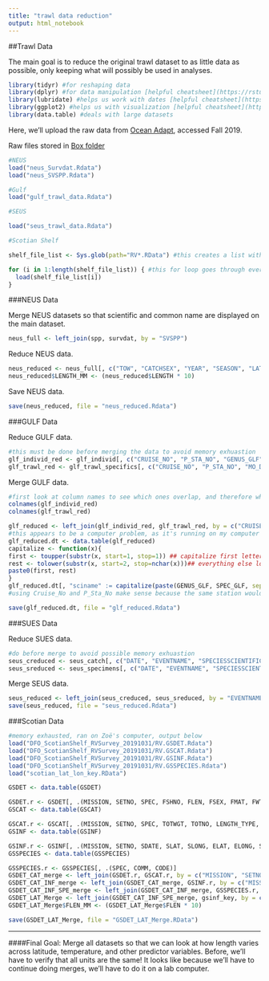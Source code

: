 ```yaml
---
title: "trawl data reduction"
output: html_notebook
---
```

##Trawl Data

The main goal is to reduce the original trawl dataset to as little data as possible, only keeping what will possibly be used in analyses. 

```r
library(tidyr) #for reshaping data
library(dplyr) #for data manipulation [helpful cheatsheet](https://rstudio.com/wp-content/uploads/2015/02/data-wrangling-cheatsheet.pdf)
library(lubridate) #helps us work with dates [helpful cheatsheet](https://rawgit.com/rstudio/cheatsheets/master/lubridate.pdf)
library(ggplot2) #helps us with visualization [helpful cheatsheet](https://www.rstudio.com/wp-content/uploads/2015/03/ggplot2-cheatsheet.pdf)
library(data.table) #deals with large datasets
```

Here, we'll upload the raw data from [Ocean Adapt](https://github.com/pinskylab/OceanAdapt), accessed Fall 2019. 

Raw files stored in [Box folder](https://rutgers.app.box.com/folder/90175159431)
```r
#NEUS
load("neus_Survdat.Rdata")
load("neus_SVSPP.Rdata")

#Gulf
load("gulf_trawl_data.Rdata")

#SEUS

load("seus_trawl_data.Rdata")

#Scotian Shelf

shelf_file_list <- Sys.glob(path="RV*.RData") #this creates a list with the name of all the Scotian Shelf Files, which all conveniently start with RV and end with .Rdata. the * says "with anything in between"

for (i in 1:length(shelf_file_list)) { #this for loop goes through every character string in the list and loads them into your environment from the repository folder
  load(shelf_file_list[i])
}

```


###NEUS Data

Merge NEUS datasets so that scientific and common name are displayed on the main dataset.
```r
neus_full <- left_join(spp, survdat, by = "SVSPP")
```

Reduce NEUS data.
```r
neus_reduced <- neus_full[, c("TOW", "CATCHSEX", "YEAR", "SEASON", "LAT", "LON", "EST_TOWDATE", "DEPTH", "SURFTEMP", "BOTTEMP", "ABUNDANCE", "BIOMASS", "LENGTH", "NUMLEN", "SCINAME", "COMNAME")]
neus_reduced$LENGTH_MM <- (neus_reduced$LENGTH * 10)
```

Save NEUS data.
```r
save(neus_reduced, file = "neus_reduced.Rdata")
```


###GULF Data

Reduce GULF data.
```r
#this must be done before merging the data to avoid memory exhuastion
glf_individ_red <- glf_individ[, c("CRUISE_NO", "P_STA_NO", "GENUS_GLF", "SPEC_GLF", "MEASCD_GLF", "LEN_GLF", "SEX_GLF", "MAT_GLF")]
glf_trawl_red <- glf_trawl_specifics[, c("CRUISE_NO", "P_STA_NO", "MO_DAY_YR", "TEMP_SSURF", "TEMP_BOT", "TOW_NO", "DECSLAT", "DECSLON", "DECELAT", "DECELON")]
```

Merge GULF data.
```r
#first look at column names to see which ones overlap, and therefore which we can use to connect the two datasets
colnames(glf_individ_red)
colnames(glf_trawl_red)

glf_reduced <- left_join(glf_individ_red, glf_trawl_red, by = c("CRUISE_NO", "P_STA_NO")) #vector memory exhausted
#this appears to be a computer problem, as it's running on my computer
glf_reduced.dt <- data.table(glf_reduced)
capitalize <- function(x){
first <- toupper(substr(x, start=1, stop=1)) ## capitalize first letter
rest <- tolower(substr(x, start=2, stop=nchar(x)))## everything else lowercase
paste0(first, rest)
}
glf_reduced.dt[, "sciname" := capitalize(paste(GENUS_GLF, SPEC_GLF, sep = " "))]
#using Cruise_No and P_Sta_No make sense because the same station would never be visited more than once during a cruise

save(glf_reduced.dt, file = "glf_reduced.Rdata")

```

###SUES Data

Reduce SUES data.
```r
#do before merge to avoid possible memory exhuastion
seus_creduced <- seus_catch[, c("DATE", "EVENTNAME", "SPECIESSCIENTIFICNAME", "SPECIESCOMMONNAME", "NUMBERTOTAL", "SPECIESTOTALWEIGHT", "ORGWTUNITS", "CATCHWEIGHT", "TEMPSURFACE", "TEMPBOTTOM", "LATITUDESTART", "LATITUDEEND", "LONGITUDESTART", "LONGITUDEEND")]
seus_sreduced <- seus_specimens[, c("DATE", "EVENTNAME", "SPECIESSCIENTIFICNAME", "SPECIESCOMMONNAME", "SPECIMENNUMBER", "LEN1", "LEN1_TYPE", "LEN2", "LEN2_TYPE", "ORGLENUNITS", "WEIGHT", "ORGWTUNITS", "SEXDESCRIPTION", "TEMPSURFACE", "TEMPBOTTOM", "SPECIESTOTALWEIGHT", "LATITUDESTART", "LATITUDEEND")]
```

Merge SEUS data.
```r
seus_reduced <- left_join(seus_creduced, seus_sreduced, by = "EVENTNAME")
save(seus_reduced, file = "seus_reduced.Rdata")
```

###Scotian Data

```r
#memory exhausted, ran on Zoë's computer, output below
load("DFO_ScotianShelf_RVSurvey_20191031/RV.GSDET.Rdata")
load("DFO_ScotianShelf_RVSurvey_20191031/RV.GSCAT.Rdata")
load("DFO_ScotianShelf_RVSurvey_20191031/RV.GSINF.Rdata")
load("DFO_ScotianShelf_RVSurvey_20191031/RV.GSSPECIES.Rdata")
load("scotian_lat_lon_key.RData")

GSDET <- data.table(GSDET)

GSDET.r <- GSDET[, .(MISSION, SETNO, SPEC, FSHNO, FLEN, FSEX, FMAT, FWT, AGE)]
GSCAT <- data.table(GSCAT)

GSCAT.r <- GSCAT[, .(MISSION, SETNO, SPEC, TOTWGT, TOTNO, LENGTH_TYPE, LENGTH_UNITS, WEIGHT_TYPE, WEIGHT_UNITS)]
GSINF <- data.table(GSINF)

GSINF.r <- GSINF[, .(MISSION, SETNO, SDATE, SLAT, SLONG, ELAT, ELONG, START_DEPTH, END_DEPTH, SURFACE_TEMPERATURE, BOTTOM_TEMPERATURE, BOTTOM_SALINITY)]
GSSPECIES <- data.table(GSSPECIES)

GSSPECIES.r <- GSSPECIES[, .(SPEC, COMM, CODE)]
GSDET_CAT_merge <- left_join(GSDET.r, GSCAT.r, by = c("MISSION", "SETNO", "SPEC"))
GSDET_CAT_INF_merge <- left_join(GSDET_CAT_merge, GSINF.r, by = c("MISSION", "SETNO"))
GSDET_CAT_INF_SPE_merge <- left_join(GSDET_CAT_INF_merge, GSSPECIES.r, by = c("SPEC" = "CODE"))
GSDET_LAT_Merge <- left_join(GSDET_CAT_INF_SPE_merge, gsinf_key, by = c("SLAT", "SLONG"))
GSDET_LAT_Merge$FLEN_MM <- (GSDET_LAT_Merge$FLEN * 10)

save(GSDET_LAT_Merge, file = "GSDET_LAT_Merge.RData")
```

_________________
####Final Goal: Merge all datasets so that we can look at how length varies across latitude, temperature, and other predictor variables. Before, we'll have to verify that all units are the same! It looks like because we'll have to continue doing merges, we'll have to do it on a lab computer. 

